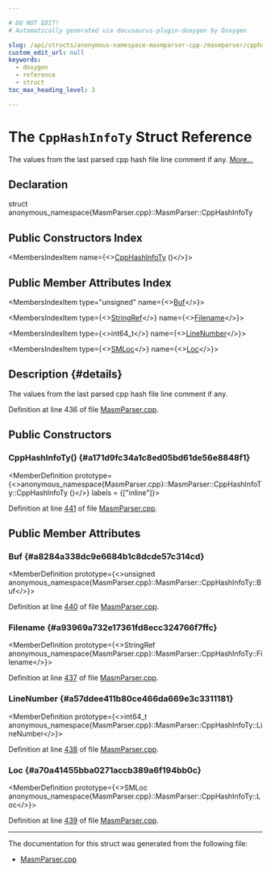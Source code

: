 ```yaml
---

# DO NOT EDIT!
# Automatically generated via docusaurus-plugin-doxygen by Doxygen.

slug: /api/structs/anonymous-namespace-masmparser-cpp-/masmparser/cpphashinfoty
custom_edit_url: null
keywords:
  - doxygen
  - reference
  - struct
toc_max_heading_level: 3

---
```





# The `CppHashInfoTy` Struct Reference

<DoxygenPage pluginConfig={pluginConfig}>

The values from the last parsed cpp hash file line comment if any. <a href="#details">More...</a>

## Declaration

<CodeBlock>struct anonymous_namespace{MasmParser.cpp}::MasmParser::CppHashInfoTy</CodeBlock>

## Public Constructors Index

<MembersIndex>

<MembersIndexItem
  name={<><a href="#a171d9fc34a1c8ed05bd61de56e8848f1">CppHashInfoTy</a> ()</>}>
</MembersIndexItem>

</MembersIndex>

## Public Member Attributes Index

<MembersIndex>

<MembersIndexItem
  type="unsigned"
  name={<><a href="#a8284a338dc9e6684b1c8dcde57c314cd">Buf</a></>}>
</MembersIndexItem>

<MembersIndexItem
  type={<><a href="/docs/api/classes/llvm/stringref">StringRef</a></>}
  name={<><a href="#a93969a732e17361fd8ecc324766f7ffc">Filename</a></>}>
</MembersIndexItem>

<MembersIndexItem
  type={<>int64&#95;t</>}
  name={<><a href="#a57ddee411b80ce466da669e3c3311181">LineNumber</a></>}>
</MembersIndexItem>

<MembersIndexItem
  type={<><a href="/docs/api/classes/llvm/smloc">SMLoc</a></>}
  name={<><a href="#a70a41455bba0271accb389a6f194bb0c">Loc</a></>}>
</MembersIndexItem>

</MembersIndex>

## Description {#details}

The values from the last parsed cpp hash file line comment if any.

Definition at line 436 of file <a href="/docs/api/files/lib/lib/mc/lib/mc/mcparser/masmparser-cpp">MasmParser.cpp</a>.

<SectionDefinition>

## Public Constructors

### CppHashInfoTy() {#a171d9fc34a1c8ed05bd61de56e8848f1}

<MemberDefinition
  prototype={<>anonymous&#95;namespace&#123;MasmParser.cpp&#125;::MasmParser::CppHashInfoTy::CppHashInfoTy ()</>}
  labels = {["inline"]}>

Definition at line <a href="/docs/api/files/lib/lib/mc/lib/mc/mcparser/masmparser-cpp/#l00441">441</a> of file <a href="/docs/api/files/lib/lib/mc/lib/mc/mcparser/masmparser-cpp">MasmParser.cpp</a>.
</MemberDefinition>

</SectionDefinition>

<SectionDefinition>

## Public Member Attributes

### Buf {#a8284a338dc9e6684b1c8dcde57c314cd}

<MemberDefinition
  prototype={<>unsigned anonymous&#95;namespace&#123;MasmParser.cpp&#125;::MasmParser::CppHashInfoTy::Buf</>}>

Definition at line <a href="/docs/api/files/lib/lib/mc/lib/mc/mcparser/masmparser-cpp/#l00440">440</a> of file <a href="/docs/api/files/lib/lib/mc/lib/mc/mcparser/masmparser-cpp">MasmParser.cpp</a>.
</MemberDefinition>

### Filename {#a93969a732e17361fd8ecc324766f7ffc}

<MemberDefinition
  prototype={<>StringRef anonymous&#95;namespace&#123;MasmParser.cpp&#125;::MasmParser::CppHashInfoTy::Filename</>}>

Definition at line <a href="/docs/api/files/lib/lib/mc/lib/mc/mcparser/masmparser-cpp/#l00437">437</a> of file <a href="/docs/api/files/lib/lib/mc/lib/mc/mcparser/masmparser-cpp">MasmParser.cpp</a>.
</MemberDefinition>

### LineNumber {#a57ddee411b80ce466da669e3c3311181}

<MemberDefinition
  prototype={<>int64&#95;t anonymous&#95;namespace&#123;MasmParser.cpp&#125;::MasmParser::CppHashInfoTy::LineNumber</>}>

Definition at line <a href="/docs/api/files/lib/lib/mc/lib/mc/mcparser/masmparser-cpp/#l00438">438</a> of file <a href="/docs/api/files/lib/lib/mc/lib/mc/mcparser/masmparser-cpp">MasmParser.cpp</a>.
</MemberDefinition>

### Loc {#a70a41455bba0271accb389a6f194bb0c}

<MemberDefinition
  prototype={<>SMLoc anonymous&#95;namespace&#123;MasmParser.cpp&#125;::MasmParser::CppHashInfoTy::Loc</>}>

Definition at line <a href="/docs/api/files/lib/lib/mc/lib/mc/mcparser/masmparser-cpp/#l00439">439</a> of file <a href="/docs/api/files/lib/lib/mc/lib/mc/mcparser/masmparser-cpp">MasmParser.cpp</a>.
</MemberDefinition>

</SectionDefinition>

<hr/>

The documentation for this struct was generated from the following file:

<ul>
<li><a href="/docs/api/files/lib/lib/mc/lib/mc/mcparser/masmparser-cpp">MasmParser.cpp</a></li>
</ul>

</DoxygenPage>
